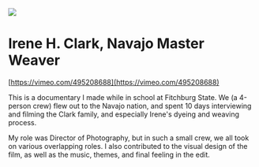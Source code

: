 
<Image className='banner-img container-fluid' src={ireneScreenshot} />

# Irene H. Clark, Navajo Master Weaver

[https://vimeo.com/495208688](https://vimeo.com/495208688)

This is a documentary I made while in school
at Fitchburg State. We (a 4-person crew) flew
out to the Navajo nation, and spent 10 days
interviewing and filming the Clark family, and
especially Irene's dyeing and weaving process.

My role was Director of Photography, but in such
a small crew, we all took on various overlapping
roles. I also contributed to the visual design of
the film, as well as the music, themes, and final
feeling in the edit.